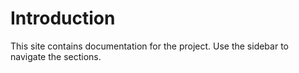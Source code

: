 # Introduction

This site contains documentation for the project. Use the sidebar to navigate the sections.

